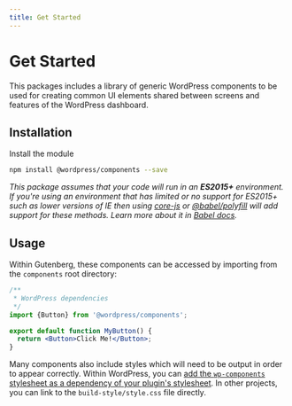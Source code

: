 ```yaml
---
title: Get Started
---
```



<Container>
<PageContainer>

# Get Started

This packages includes a library of generic WordPress components to be used for creating common UI elements shared between screens and features of the WordPress dashboard.

## Installation

Install the module

```bash
npm install @wordpress/components --save
```

_This package assumes that your code will run in an **ES2015+** environment. If you're using an environment that has limited or no support for ES2015+ such as lower versions of IE then using [core-js](https://github.com/zloirock/core-js) or [@babel/polyfill](https://babeljs.io/docs/en/next/babel-polyfill) will add support for these methods. Learn more about it in [Babel docs](https://babeljs.io/docs/en/next/caveats)._

## Usage

Within Gutenberg, these components can be accessed by importing from the `components` root directory:

```jsx
/**
 * WordPress dependencies
 */
import {Button} from '@wordpress/components';

export default function MyButton() {
  return <Button>Click Me!</Button>;
}
```

Many components also include styles which will need to be output in order to appear correctly. Within WordPress, you can [add the `wp-components` stylesheet as a dependency of your plugin's stylesheet](https://developer.wordpress.org/reference/functions/wp_enqueue_style/#parameters). In other projects, you can link to the `build-style/style.css` file directly.

</PageContainer>
</Container>
